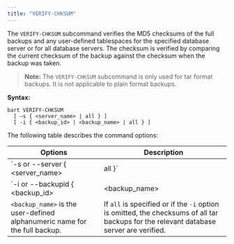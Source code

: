 ```yaml
---
title: "VERIFY-CHKSUM"
---
```


<div id="verify_chksum" class="registered_link"></div>


The `VERIFY-CHKSUM` subcommand verifies the MD5 checksums of the full backups and any user-defined tablespaces for the specified database server or for all database servers. The checksum is verified by comparing the current checksum of the backup against the checksum when the backup was taken.

> **Note:** The `VERIFY-CHKSUM` subcommand is only used for tar format backups. It is not applicable to plain format backups.


**Syntax:**

    bart VERIFY-CHKSUM
      [ –s { <server_name> | all } ]
      [ -i { <backup_id> | <backup_name> | all } ]

The following table describes the command options:

| Options                                                                    | Description                                                                                                                                                                                                    |
|----------------------------------------------------------------------------|----------------------------------------------------------------------------------------------------------------------------------------------------------------------------------------------------------------|
| `-s or --server { <server_name> | all }`                                   | `<server_name>` is the name of the database server whose tar backup checksums are to be verified. If `all` is specified or if the `-s` option is omitted, the checksums are verified for all database servers. |
| `-i or --backupid { <backup_id> | <backup_name> | all }`                   | `<backup_id>` is the backup identifier of a tar format full backup whose checksum is to be verified along with any user-defined tablespaces.                                                                   |
| `<backup_name>` is the user-defined alphanumeric name for the full backup. | If `all` is specified or if the `-i` option is omitted, the checksums of all tar backups for the relevant database server are verified.                                                                        |
